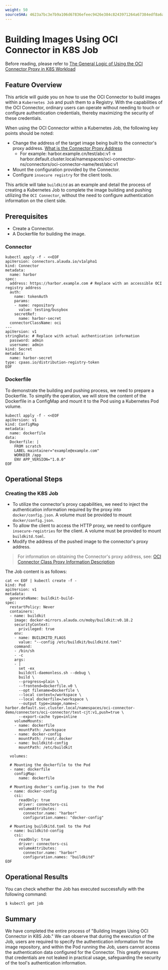 ```yaml
---
weight: 50
sourceSHA: 4623a7bc3e7b9a106d67836efeec9426e384c8243971264a67384edf8a6a0d85
---
```


# Building Images Using OCI Connector in K8S Job

Before reading, please refer to [The General Logic of Using the OCI Connector Proxy in K8S Workload](./using_oci_connector_in_k8s.mdx)

## Feature Overview

This article will guide you on how to use the OCI Connector to build images within a `Kubernetes Job` and push them to a Registry. With the capabilities of the OCI Connector, ordinary users can operate without needing to touch or configure authentication credentials, thereby maximizing the security of these credentials.

When using the OCI Connector within a Kubernetes Job, the following key points should be noted:

- Change the address of the target image being built to the connector's proxy address. [What is the Connector Proxy Address](../concepts/oci_connectorclass.mdx#proxy)
  - For example: harbor.example.cn/test/abc:v1 -> harbor.default.cluster.local/namespaces/oci-connector-ns/connectors/oci-connector-name/test/abc:v1
- Mount the configuration provided by the Connector.
- Configure `insecure registry` for the client tools.

This article will take `buildkitd` as an example and detail the process of creating a Kubernetes Job to complete the image building and pushing utilizing the `OCI Connector`, without the need to configure authentication information on the client side.

## Prerequisites

- Create a Connector.
- A Dockerfile for building the image.

### Connector

```shell
kubectl apply -f - <<EOF
apiVersion: connectors.alauda.io/v1alpha1
kind: Connector
metadata:
  name: harbor
spec:
  address: https://harbor.example.com # Replace with an accessible OCI registry address
  auth:
    name: tokenAuth
    params:
    - name: repository
      value: testing/busybox
    secretRef:
      name: harbor-secret
  connectorClassName: oci
---
apiVersion: v1
stringData: # Replace with actual authentication information
  password: admin
  username: admin
kind: Secret
metadata:
  name: harbor-secret
type: cpaas.io/distribution-registry-token
EOF
```

### Dockerfile

To demonstrate the building and pushing process, we need to prepare a Dockerfile. To simplify the operation, we will store the content of the Dockerfile in a ConfigMap and mount it to the Pod using a Kubernetes Pod volume.

```shell
kubectl apply -f - <<EOF
apiVersion: v1
kind: ConfigMap
metadata:
  name: dockerfile
data:
  Dockerfile: |
    FROM scratch
    LABEL maintainer="example@example.com"
    WORKDIR /app
    ENV APP_VERSION="1.0.0"
EOF
```

## Operational Steps

### Creating the K8S Job

- To utilize the connector's proxy capabilities, we need to inject the authentication information required by the proxy into `docker/config.json`. A volume must be provided to mount `docker/config.json`.
- To allow the client to access the HTTP proxy, we need to configure `insecure-registries` for the client. A volume must be provided to mount `buildkitd.toml`.
- Modify the address of the pushed image to the connector's proxy address.

> For information on obtaining the Connector's proxy address, see: [OCI Connector Class Proxy Information Description](../concepts/oci_connectorclass.mdx#proxy)

The Job content is as follows:

```shell
cat << EOF | kubectl create -f -
kind: Pod
apiVersion: v1
metadata:
  generateName: buildkit-build-
spec:
  restartPolicy: Never
  containers:
  - name: buildkit
    image: docker-mirrors.alauda.cn/moby/buildkit:v0.18.2
    securityContext:
      privileged: true
    env:
    - name: BUILDKITD_FLAGS
      value: "--config /etc/buildkit/buildkitd.toml"
    command:
    - /bin/sh
    - -c
    args:
    - |
      set -ex
      buildctl-daemonless.sh --debug \
      build \
      --progress=plain \
      --frontend=dockerfile.v0 \
      --opt filename=Dockerfile \
      --local context=/workspace \
      --local dockerfile=/workspace \
      --output type=image,name=c-harbor.default.svc.cluster.local/namespaces/oci-connector-demo/connectors/oci-connector/test-cjt:v1,push=true \
      --export-cache type=inline
    volumeMounts:
    - name: dockerfile
      mountPath: /workspace
    - name: docker-config
      mountPath: /root/.docker
    - name: buildkitd-config
      mountPath: /etc/buildkit

  volumes:

  # Mounting the dockerfile to the Pod
  - name: dockerfile
    configMap:
      name: dockerfile

  # Mounting docker's config.json to the Pod
  - name: docker-config
    csi:
      readOnly: true
      driver: connectors-csi
      volumeAttributes:
        connector.name: "harbor"
        configuration.names: "docker-config"

  # Mounting buildkitd.toml to the Pod
  - name: buildkitd-config
    csi:
      readOnly: true
      driver: connectors-csi
      volumeAttributes:
        connector.name: "harbor"
        configuration.names: "buildkitd"
EOF
```

## Operational Results

You can check whether the Job has executed successfully with the following command:

```shell
$ kubectl get job
```

## Summary

We have completed the entire process of "Building Images Using OCI Connector in K8S Job." We can observe that during the execution of the Job, users are required to specify the authentication information for the image repository, and within the Pod running the Job, users cannot access the authentication data configured for the Connector. This greatly ensures that credentials are not leaked in practical usage, safeguarding the security of the tool's authentication information.

